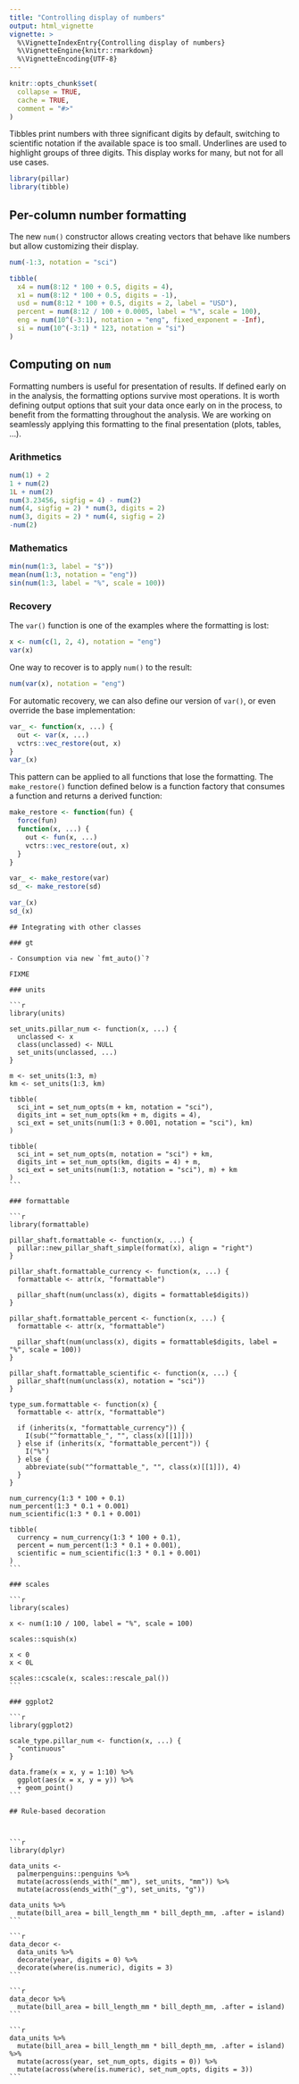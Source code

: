 ```yaml
---
title: "Controlling display of numbers"
output: html_vignette
vignette: >
  %\VignetteIndexEntry{Controlling display of numbers}
  %\VignetteEngine{knitr::rmarkdown}
  %\VignetteEncoding{UTF-8}
---
```


```r
knitr::opts_chunk$set(
  collapse = TRUE,
  cache = TRUE,
  comment = "#>"
)
```

Tibbles print numbers with three significant digits by default, switching to scientific notation if the available space is too small.
Underlines are used to highlight groups of three digits.
This display works for many, but not for all use cases.

```r
library(pillar)
library(tibble)
```

## Per-column number formatting

The new `num()` constructor allows creating vectors that behave like numbers but allow customizing their display.

```r
num(-1:3, notation = "sci")

tibble(
  x4 = num(8:12 * 100 + 0.5, digits = 4),
  x1 = num(8:12 * 100 + 0.5, digits = -1),
  usd = num(8:12 * 100 + 0.5, digits = 2, label = "USD"),
  percent = num(8:12 / 100 + 0.0005, label = "%", scale = 100),
  eng = num(10^(-3:1), notation = "eng", fixed_exponent = -Inf),
  si = num(10^(-3:1) * 123, notation = "si")
)
```


## Computing on `num`

Formatting numbers is useful for presentation of results.
If defined early on in the analysis, the formatting options survive most operations.
It is worth defining output options that suit your data once early on in the process, to benefit from the formatting throughout the analysis.
We are working on seamlessly applying this formatting to the final presentation (plots, tables, ...).


### Arithmetics

```r
num(1) + 2
1 + num(2)
1L + num(2)
num(3.23456, sigfig = 4) - num(2)
num(4, sigfig = 2) * num(3, digits = 2)
num(3, digits = 2) * num(4, sigfig = 2)
-num(2)
```

### Mathematics

```r
min(num(1:3, label = "$"))
mean(num(1:3, notation = "eng"))
sin(num(1:3, label = "%", scale = 100))
```

### Recovery

The `var()` function is one of the examples where the formatting is lost:

```r
x <- num(c(1, 2, 4), notation = "eng")
var(x)
```

One way to recover is to apply `num()` to the result:

```r
num(var(x), notation = "eng")
```

For automatic recovery, we can also define our version of `var()`, or even override the base implementation:

```r
var_ <- function(x, ...) {
  out <- var(x, ...)
  vctrs::vec_restore(out, x)
}
var_(x)
```

This pattern can be applied to all functions that lose the formatting.
The `make_restore()` function defined below is a function factory that consumes a function and returns a derived function:

```r
make_restore <- function(fun) {
  force(fun)
  function(x, ...) {
    out <- fun(x, ...)
    vctrs::vec_restore(out, x)
  }
}

var_ <- make_restore(var)
sd_ <- make_restore(sd)

var_(x)
sd_(x)
```

`````asis

## Integrating with other classes

### gt

- Consumption via new `fmt_auto()`?

FIXME

### units

```r
library(units)

set_units.pillar_num <- function(x, ...) {
  unclassed <- x
  class(unclassed) <- NULL
  set_units(unclassed, ...)
}

m <- set_units(1:3, m)
km <- set_units(1:3, km)

tibble(
  sci_int = set_num_opts(m + km, notation = "sci"),
  digits_int = set_num_opts(km + m, digits = 4),
  sci_ext = set_units(num(1:3 + 0.001, notation = "sci"), km)
)

tibble(
  sci_int = set_num_opts(m, notation = "sci") + km,
  digits_int = set_num_opts(km, digits = 4) + m,
  sci_ext = set_units(num(1:3, notation = "sci"), m) + km
)
```

### formattable

```r
library(formattable)

pillar_shaft.formattable <- function(x, ...) {
  pillar::new_pillar_shaft_simple(format(x), align = "right")
}

pillar_shaft.formattable_currency <- function(x, ...) {
  formattable <- attr(x, "formattable")

  pillar_shaft(num(unclass(x), digits = formattable$digits))
}

pillar_shaft.formattable_percent <- function(x, ...) {
  formattable <- attr(x, "formattable")

  pillar_shaft(num(unclass(x), digits = formattable$digits, label = "%", scale = 100))
}

pillar_shaft.formattable_scientific <- function(x, ...) {
  pillar_shaft(num(unclass(x), notation = "sci"))
}

type_sum.formattable <- function(x) {
  formattable <- attr(x, "formattable")

  if (inherits(x, "formattable_currency")) {
    I(sub("^formattable_", "", class(x)[[1]]))
  } else if (inherits(x, "formattable_percent")) {
    I("%")
  } else {
    abbreviate(sub("^formattable_", "", class(x)[[1]]), 4)
  }
}

num_currency(1:3 * 100 + 0.1)
num_percent(1:3 * 0.1 + 0.001)
num_scientific(1:3 * 0.1 + 0.001)

tibble(
  currency = num_currency(1:3 * 100 + 0.1),
  percent = num_percent(1:3 * 0.1 + 0.001),
  scientific = num_scientific(1:3 * 0.1 + 0.001)
)
```

### scales

```r
library(scales)

x <- num(1:10 / 100, label = "%", scale = 100)

scales::squish(x)

x < 0
x < 0L

scales::cscale(x, scales::rescale_pal())
```

### ggplot2

```r
library(ggplot2)

scale_type.pillar_num <- function(x, ...) {
  "continuous"
}

data.frame(x = x, y = 1:10) %>%
  ggplot(aes(x = x, y = y)) %>%
  + geom_point()
```

## Rule-based decoration



```r
library(dplyr)

data_units <-
  palmerpenguins::penguins %>%
  mutate(across(ends_with("_mm"), set_units, "mm")) %>%
  mutate(across(ends_with("_g"), set_units, "g"))

data_units %>%
  mutate(bill_area = bill_length_mm * bill_depth_mm, .after = island)
```

```r
data_decor <-
  data_units %>%
  decorate(year, digits = 0) %>%
  decorate(where(is.numeric), digits = 3)
```

```r
data_decor %>%
  mutate(bill_area = bill_length_mm * bill_depth_mm, .after = island)
```

```r
data_units %>%
  mutate(bill_area = bill_length_mm * bill_depth_mm, .after = island) %>%
  mutate(across(year, set_num_opts, digits = 0)) %>%
  mutate(across(where(is.numeric), set_num_opts, digits = 3))
```

`````
